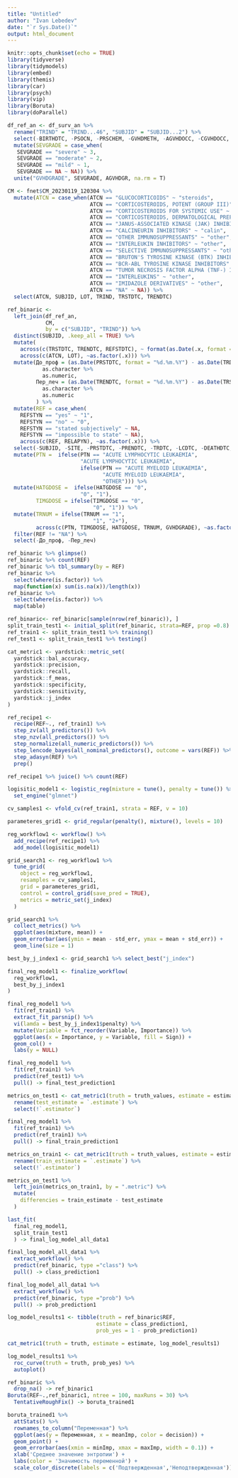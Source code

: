 ```yaml
---
title: "Untitled"
author: "Ivan Lebedev"
date: "`r Sys.Date()`"
output: html_document
---
```


```r
knitr::opts_chunk$set(echo = TRUE)
library(tidyverse)
library(tidymodels)
library(embed)
library(themis)
library(car)
library(psych)
library(vip)
library(Boruta)
library(doParallel)
```

```r
df_ref_an <- df_surv_an %>% 
  rename("TRIND" = "TRIND...46", "SUBJID" = "SUBJID...2") %>% 
  select(-BIRTHDTC, -PSOCN, -PRSCHEM, -GVHDMETH, -AGVHDOCC, -CGVHDOCC, -PTSTAT,	-SEVTYPE, -contains("chronic_"), -contains("acute_"), -SUBJID...47, -TRIND...48, -GVHDYN, -GVHDOTHM, -REFSTLOT, -event, -futime, -TDINTER, -RElINTER, -etime, -COND) %>% 
  mutate(SEVGRADE = case_when(
   SEVGRADE == "severe" ~ 3, 
   SEVGRADE == "moderate" ~ 2,
   SEVGRADE == "mild" ~ 1,
   SEVGRADE == NA ~ NA)) %>% 
  unite("GVHDGRADE", SEVGRADE, AGVHDGR, na.rm = T)

CM <- fnet$CM_20230119_120304 %>% 
  mutate(ATCN = case_when(ATCN == "GLUCOCORTICOIDS" ~ "steroids", 
                          ATCN == "CORTICOSTEROIDS, POTENT (GROUP III)" ~ "steroids",
                          ATCN == "CORTICOSTEROIDS FOR SYSTEMIC USE" ~ "steroids",
                          ATCN == "CORTICOSTEROIDS, DERMATOLOGICAL PREPARATIONS" ~ "steroids",
                          ATCN == "JANUS-ASSOCIATED KINASE (JAK) INHIBITORS" ~ "jak",
                          ATCN == "CALCINEURIN INHIBITORS" ~ "calin",
                          ATCN == "OTHER IMMUNOSUPPRESSANTS" ~ "other",
                          ATCN == "INTERLEUKIN INHIBITORS" ~ "other",
                          ATCN == "SELECTIVE IMMUNOSUPPRESSANTS" ~ "other",
                          ATCN == "BRUTON'S TYROSINE KINASE (BTK) INHIBITORS" ~ "other",
                          ATCN == "BCR-ABL TYROSINE KINASE INHIBITORS" ~ "other",
                          ATCN == "TUMOR NECROSIS FACTOR ALPHA (TNF-) INHIBITORS" ~ "other",
                          ATCN == "INTERLEUKINS" ~ "other",
                          ATCN == "IMIDAZOLE DERIVATIVES" ~ "other",
                          ATCN == "NA" ~ NA)) %>% 
  select(ATCN, SUBJID, LOT, TRIND, TRSTDTC, TRENDTC)

ref_binaric <- 
  left_join(df_ref_an, 
            CM,
            by = c("SUBJID", "TRIND")) %>% 
  distinct(SUBJID, .keep_all = TRUE) %>% 
  mutate(
    across(c(TRSTDTC, TRENDTC, REFSTDTC), ~ format(as.Date(.x, format = "%d/%m/%Y"), "%d.%m.%Y")),
    across(c(ATCN, LOT), ~as.factor(.x))) %>%
  mutate(До_проф = (as.Date(PRSTDTC, format = "%d.%m.%Y") - as.Date(TRDTC, format = "%d.%m.%Y")) %>% 
           as.character %>% 
           as.numeric,
         Пер_леч = (as.Date(TRENDTC, format = "%d.%m.%Y") - as.Date(TRSTDTC, format = "%d.%m.%Y")) %>%
           as.character %>% 
           as.numeric
         ) %>% 
  mutate(REF = case_when(
    REFSTYN == "yes" ~ "1", 
    REFSTYN == "no" ~ "0",
    REFSTYN == "stated subjectively" ~ NA,
    REFSTYN == "impossible to state" ~ NA),
    across(c(REF, RELAPYN), ~as.factor(.x))) %>% 
  select(-SUBJID, -SITE, -PRSTDTC, -PRENDTC, -TRDTC, -LCDTC, -DEATHDTC, -RELAPDTC, -GVHDDTC, -REFSTDTC, -TRSTDTC, -TRENDTC, -ALIVE, -REFSTYN, -LOT) %>% 
  mutate(PTN =  ifelse(PTN == "ACUTE LYMPHOCYTIC LEUKAEMIA",
                       "ACUTE LYMPHOCYTIC LEUKAEMIA", 
                       ifelse(PTN == "ACUTE MYELOID LEUKAEMIA", 
                              "ACUTE MYELOID LEUKAEMIA",
                              "OTHER"))) %>% 
  mutate(HATGDOSE =  ifelse(HATGDOSE == "0",
                       "0", "1"),
         TIMGDOSE = ifelse(TIMGDOSE == "0",
                           "0", "1")) %>% 
  mutate(TRNUM = ifelse(TRNUM == "1",
                           "1", "2+"),
         across(c(PTN, TIMGDOSE, HATGDOSE, TRNUM, GVHDGRADE), ~as.factor(.x))) %>%
  filter(REF != "NA") %>% 
  select(-До_проф, -Пер_леч)
```

```r
ref_binaric %>% glimpse()
ref_binaric %>% count(REF)
ref_binaric %>% tbl_summary(by = REF)
ref_binaric %>% 
  select(where(is.factor)) %>% 
  map(function(x) sum(is.na(x))/length(x))
ref_binaric %>% 
  select(where(is.factor)) %>% 
  map(table)
```

```r
ref_binaric<- ref_binaric[sample(nrow(ref_binaric)), ]
split_train_test1 <- initial_split(ref_binaric, strata=REF, prop =0.8)
ref_train1 <- split_train_test1 %>% training()
ref_test1 <- split_train_test1 %>% testing()
```

```r
cat_metric1 <- yardstick::metric_set(
  yardstick::bal_accuracy,
  yardstick::precision,
  yardstick::recall,
  yardstick::f_meas,
  yardstick::specificity,
  yardstick::sensitivity,
  yardstick::j_index
)
```

```r
ref_recipe1 <- 
  recipe(REF~., ref_train1) %>% 
  step_zv(all_predictors()) %>% 
  step_nzv(all_predictors()) %>% 
  step_normalize(all_numeric_predictors()) %>% 
  step_lencode_bayes(all_nominal_predictors(), outcome = vars(REF)) %>% 
  step_adasyn(REF) %>% 
  prep()

ref_recipe1 %>% juice() %>% count(REF)
```

```r
logisitic_model1 <- logistic_reg(mixture = tune(), penalty = tune()) %>% 
  set_engine("glmnet")
```

```r
cv_samples1 <- vfold_cv(ref_train1, strata = REF, v = 10)
```

```r
parameteres_grid1 <- grid_regular(penalty(), mixture(), levels = 10)
```

```r
reg_workflow1 <- workflow() %>% 
  add_recipe(ref_recipe1) %>% 
  add_model(logisitic_model1)
```

```r
grid_search1 <- reg_workflow1 %>% 
  tune_grid(
    object = reg_workflow1,
    resamples = cv_samples1,
    grid = parameteres_grid1,
    control = control_grid(save_pred = TRUE),
    metrics = metric_set(j_index)
  )
```

```r
grid_search1 %>% 
  collect_metrics() %>% 
  ggplot(aes(mixture, mean)) +
  geom_errorbar(aes(ymin = mean - std_err, ymax = mean + std_err)) +
  geom_line(size = 1)
```

```r
best_by_j_index1 <- grid_search1 %>% select_best("j_index")

final_reg_model1 <- finalize_workflow(
  reg_workflow1,
  best_by_j_index1
)
```

```r
final_reg_model1 %>% 
  fit(ref_train1) %>% 
  extract_fit_parsnip() %>% 
  vi(lamda = best_by_j_index1$penalty) %>% 
  mutate(Variable = fct_reorder(Variable, Importance)) %>% 
  ggplot(aes(x = Importance, y = Variable, fill = Sign)) +
  geom_col() +
  labs(y = NULL)
```

```r
final_reg_model1 %>% 
  fit(ref_train1) %>% 
  predict(ref_test1) %>% 
  pull() -> final_test_prediction1

metrics_on_test1 <- cat_metric1(truth = truth_values, estimate = estimate_values, tibble(truth_values = ref_test1$REF, estimate_values = final_test_prediction1)) %>% 
  rename(test_estimate = `.estimate`) %>% 
  select(!`.estimator`)

final_reg_model1 %>% 
  fit(ref_train1) %>% 
  predict(ref_train1) %>% 
  pull() -> final_train_prediction1

metrics_on_train1 <- cat_metric1(truth = truth_values, estimate = estimate_values, tibble(truth_values = ref_train1$REF, estimate_values = final_train_prediction1)) %>% 
  rename(train_estimate = `.estimate`) %>% 
  select(!`.estimator`)

metrics_on_test1 %>% 
  left_join(metrics_on_train1, by = ".metric") %>% 
  mutate(
    differencies = train_estimate - test_estimate 
  )
```

```r
last_fit(
  final_reg_model1,
  split_train_test1
  ) -> final_log_model_all_data1

final_log_model_all_data1 %>% 
  extract_workflow() %>% 
  predict(ref_binaric, type ="class") %>% 
  pull() -> class_prediction1

final_log_model_all_data1 %>% 
  extract_workflow() %>% 
  predict(ref_binaric, type ="prob") %>% 
  pull() -> prob_prediction1

log_model_results1 <- tibble(truth = ref_binaric$REF,
                            estimate = class_prediction1,
                            prob_yes = 1 - prob_prediction1)

cat_metric1(truth = truth, estimate = estimate, log_model_results1)

log_model_results1 %>% 
  roc_curve(truth = truth, prob_yes) %>% 
  autoplot()
```

```r
ref_binaric %>% 
  drop_na() -> ref_binaric1
Boruta(REF~.,ref_binaric1, ntree = 100, maxRuns = 30) %>% 
  TentativeRoughFix() -> boruta_trained1

boruta_trained1 %>% 
  attStats() %>% 
  rownames_to_column("Переменная") %>% 
  ggplot(aes(y = Переменная, x = meanImp, color = decision)) +
  geom_point() +
  geom_errorbar(aes(xmin = minImp, xmax = maxImp, width = 0.1)) +
  xlab('Среднее значение энтропии') +
  labs(color = 'Значимость переменной') +
  scale_color_discrete(labels = c('Подтвержденная','Неподтвержденная'))
```

